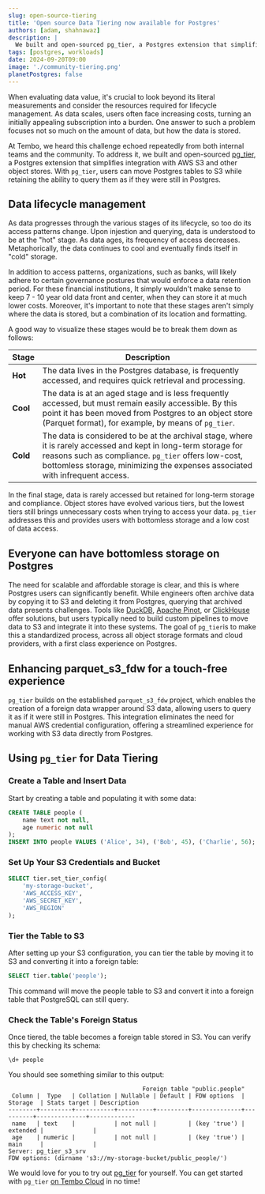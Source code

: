 ```yaml
---
slug: open-source-tiering
title: 'Open source Data Tiering now available for Postgres'
authors: [adam, shahnawaz]
description: |
  We built and open-sourced pg_tier, a Postgres extension that simplifies integration with AWS S3 and other object stores
tags: [postgres, workloads]
date: 2024-09-20T09:00
image: './community-tiering.png'
planetPostgres: false
---
```



When evaluating data value, it's crucial to look beyond its literal measurements and consider the resources required for lifecycle management. As data scales, users often face increasing costs, turning an initially appealing subscription into a burden. One answer to such a problem focuses not so much on the amount of data, but how the data is stored.

At Tembo, we heard this challenge echoed repeatedly from both internal teams and the community. To address it, we built and open-sourced [pg_tier](https://github.com/tembo-io/pg_tier), a Postgres extension that simplifies integration with AWS S3 and other object stores. With `pg_tier`, users can move Postgres tables to S3 while retaining the ability to query them as if they were still in Postgres.

## Data lifecycle management

As data progresses through the various stages of its lifecycle, so too do its access patterns change. Upon injestion and querying, data is understood to be at the "hot" stage. As data ages, its frequency of access decreases. Metaphorically, the data continues to cool and eventually finds itself in "cold" storage.

In addition to access patterns, organizations, such as banks, will likely adhere to certain governance postures that would enforce a data retention period. For these financial institutions, It simply wouldn't make sense to keep 7 - 10 year old data front and center, when they can store it at much lower costs.
Moreover, it's important to note that these stages aren't simply where the data is stored, but a combination of its location and formatting.

A good way to visualize these stages would be to break them down as follows:

| **Stage** | **Description** |
|-------------------|-----------------|
| **Hot**   | The data lives in the Postgres database, is frequently accessed, and requires quick retrieval and processing. |
| **Cool**  | The data is at an aged stage and is less frequently accessed, but must remain easily accessible. By this point it has been moved from Postgres to an object store (Parquet format), for example, by means of `pg_tier`. |
| **Cold**  | The data is considered to be at the archival stage, where it is rarely accessed and kept in long-term storage for reasons such as compliance. `pg_tier` offers low-cost, bottomless storage, minimizing the expenses associated with infrequent access. |

In the final stage, data is rarely accessed but retained for long-term storage and compliance. Object stores have evolved various tiers, but the lowest tiers still brings unnecessary costs when trying to access your data. `pg_tier` addresses this and provides users with bottomless storage and a low cost of data access.

## Everyone can have bottomless storage on Postgres

The need for scalable and affordable storage is clear, and this is where Postgres users can significantly benefit. While engineers often archive data by copying it to S3 and deleting it from Postgres, querying that archived data presents challenges. Tools like [DuckDB](https://duckdb.org/), [Apache Pinot](https://pinot.apache.org/), or [ClickHouse](https://clickhouse.com/) offer solutions, but users typically need to build custom pipelines to move data to S3 and integrate it into these systems. The goal of `pg_tier`is to make this a standardized process, across all object storage formats and cloud providers, with a first class experience on Postgres.

## Enhancing parquet_s3_fdw for a touch-free experience

`pg_tier` builds on the established `parquet_s3_fdw` project, which enables the creation of a foreign data wrapper around S3 data, allowing users to query it as if it were still in Postgres. This integration eliminates the need for manual AWS credential configuration, offering a streamlined experience for working with S3 data directly from Postgres.

## Using `pg_tier` for Data Tiering

### Create a Table and Insert Data

Start by creating a table and populating it with some data:

```sql
CREATE TABLE people (
    name text not null,
    age numeric not null
);
INSERT INTO people VALUES ('Alice', 34), ('Bob', 45), ('Charlie', 56);
```

### Set Up Your S3 Credentials and Bucket

```sql
SELECT tier.set_tier_config(
    'my-storage-bucket',
    'AWS_ACCESS_KEY',
    'AWS_SECRET_KEY',
    'AWS_REGION'
);
```

### Tier the Table to S3

After setting up your S3 configuration, you can tier the table by moving it to S3 and converting it into a foreign table:

```sql
SELECT tier.table('people');
```
This command will move the people table to S3 and convert it into a foreign table that PostgreSQL can still query.

### Check the Table's Foreign Status

Once tiered, the table becomes a foreign table stored in S3. You can verify this by checking its schema:

```text
\d+ people
```

You should see something similar to this output:

```text
                                      Foreign table "public.people"
 Column |  Type   | Collation | Nullable | Default | FDW options  | Storage  | Stats target | Description
--------+---------+-----------+----------+---------+--------------+----------+--------------+-------------
 name   | text    |           | not null |         | (key 'true') | extended |              |
 age    | numeric |           | not null |         | (key 'true') | main     |              |
Server: pg_tier_s3_srv
FDW options: (dirname 's3://my-storage-bucket/public_people/')
```

We would love for you to try out [pg_tier](https://github.com/tembo-io/pg_tier) for yourself. You can get started with `pg_tier` [on Tembo Cloud](https://cloud.tembo.io/sign-up) in no time!

